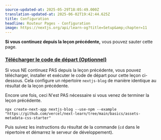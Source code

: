 ```yaml
---
source-updated-at: 2025-05-29T18:05:49.000Z
translation-updated-at: 2025-06-02T19:42:44.625Z
title: Configuration
headline: Routeur Pages - Configuration
image: https://nextjs.org/api/learn-og?title=Setup&amp;chapter=11
---
```


**Si vous continuez depuis la leçon précédente,** vous pouvez sauter cette page.

### [Télécharger le code de départ (Optionnel)](#download-starter-code-optional)

Si vous NE continuez PAS depuis la leçon précédente, vous pouvez télécharger, installer et exécuter le code de départ pour cette leçon ci-dessous. Cela configure un répertoire `nextjs-blog` de manière identique au résultat de la leçon précédente.

Encore une fois, ceci N'est PAS nécessaire si vous venez de terminer la leçon précédente.

```
npx create-next-app nextjs-blog --use-npm --example "https://github.com/vercel/next-learn/tree/main/basics/assets-metadata-css-starter"
```

Puis suivez les instructions du résultat de la commande (`cd` dans le répertoire et démarrez le serveur de développement).
